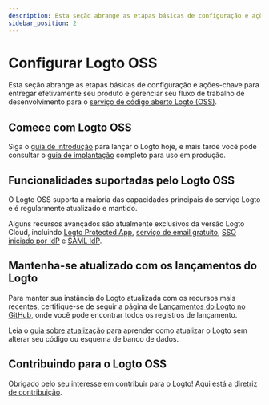 ```yaml
---
description: Esta seção abrange as etapas básicas de configuração e ações-chave para entregar efetivamente seu produto e gerenciar seu fluxo de trabalho de desenvolvimento para o serviço de código aberto Logto (OSS).
sidebar_position: 2
---
```


# Configurar Logto OSS

Esta seção abrange as etapas básicas de configuração e ações-chave para entregar efetivamente seu produto e gerenciar seu fluxo de trabalho de desenvolvimento para o [serviço de código aberto Logto (OSS)](https://github.com/logto-io/logto).

## Comece com Logto OSS

Siga o [guia de introdução](/logto-oss/get-started-with-oss/) para lançar o Logto hoje, e mais tarde você pode consultar o [guia de implantação](/logto-oss/deployment-and-configuration) completo para uso em produção.

## Funcionalidades suportadas pelo Logto OSS

O Logto OSS suporta a maioria das capacidades principais do serviço Logto e é regularmente atualizado e mantido.

Alguns recursos avançados são atualmente exclusivos da versão Logto Cloud, incluindo [Logto Protected App](/integrate-logto/protected-app), [serviço de email gratuito](/connectors/email-connectors/built-in-email-service), [SSO iniciado por IdP](/end-user-flows/enterprise-sso/idp-initiated-sso) e [SAML IdP](/integrate-logto/third-party-applications).

## Mantenha-se atualizado com os lançamentos do Logto

Para manter sua instância do Logto atualizada com os recursos mais recentes, certifique-se de seguir a página de [Lançamentos do Logto no GitHub](https://github.com/logto-io/logto/releases), onde você pode encontrar todos os registros de lançamento.

Leia o [guia sobre atualização](/logto-oss/upgrading-oss-version) para aprender como atualizar o Logto sem alterar seu código ou esquema de banco de dados.

## Contribuindo para o Logto OSS

Obrigado pelo seu interesse em contribuir para o Logto! Aqui está a [diretriz de contribuição](/logto-oss/contribution).

